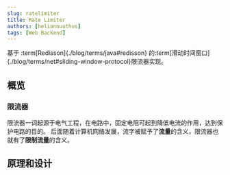 ```yaml
---
slug: ratelimiter
title: Rate Limiter
authors: [heliannuuthus]
tags: [Web Backend]
---
```


基于 :term[Redisson]{./blog/terms/java#redisson} 的:term[滑动时间窗口]{./blog/terms/net#sliding-window-protocol}限流器实现。

<!--truncate-->

## 概览

### 限流器

限流器一词起源于电气工程，在电路中，固定电阻可起到降低电流的作用，达到保护电路的目的。
后面随着计算机网络发展，流字被赋予了**流量**的含义，限流器也就有了**限制流量**的含义。

## 原理和设计
